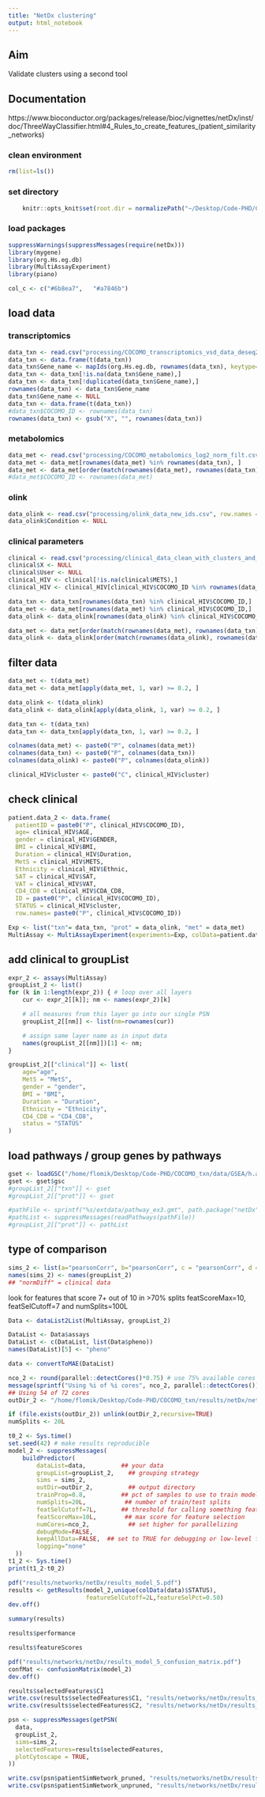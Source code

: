 ```yaml
---
title: "NetDx clustering"
output: html_notebook
---
```


## Aim
Validate clusters using a second tool

## Documentation
https://www.bioconductor.org/packages/release/bioc/vignettes/netDx/inst/doc/ThreeWayClassifier.html#4_Rules_to_create_features_(patient_similarity_networks)

### clean environment
```r
rm(list=ls())
```

### set directory
```r
    knitr::opts_knit$set(root.dir = normalizePath("~/Desktop/Code-PHD/COCOMO_txn/")) 
```

### load packages
```r
suppressWarnings(suppressMessages(require(netDx)))
library(mygene)
library(org.Hs.eg.db)
library(MultiAssayExperiment)
library(piano)
```

```r
col_c <- c("#6b8ea7",	"#a7846b")
```

## load data
### transcriptomics
```r
data_txn <- read.csv("processing/COCOMO_transcriptomics_vsd_data_deseq2.csv", row.names = 1, check.names = FALSE)
data_txn <- data.frame(t(data_txn))
data_txn$Gene_name <- mapIds(org.Hs.eg.db, rownames(data_txn), keytype="ENSEMBL", column="SYMBOL")
data_txn <- data_txn[!is.na(data_txn$Gene_name),]
data_txn <- data_txn[!duplicated(data_txn$Gene_name),]
rownames(data_txn) <- data_txn$Gene_name
data_txn$Gene_name <- NULL
data_txn <- data.frame(t(data_txn))
#data_txn$COCOMO_ID <- rownames(data_txn)
rownames(data_txn) <- gsub("X", "", rownames(data_txn))
```
### metabolomics
```r
data_met <- read.csv("processing/COCOMO_metabolomics_log2_norm_filt.csv", row.names = 1, check.names = FALSE)
data_met <- data_met[rownames(data_met) %in% rownames(data_txn), ]
data_met <- data_met[order(match(rownames(data_met), rownames(data_txn))),]
#data_met$COCOMO_ID <- rownames(data_met)
```
### olink
```r
data_olink <- read.csv("processing/olink_data_new_ids.csv", row.names = 1, check.names = FALSE)
data_olink$Condition <- NULL
```


### clinical parameters
```r
clinical <- read.csv("processing/clinical_data_clean_with_clusters_and_categories.csv")
clinical$X <- NULL
clinical$User <- NULL
clinical_HIV <- clinical[!is.na(clinical$METS),]
clinical_HIV <- clinical_HIV[clinical_HIV$COCOMO_ID %in% rownames(data_olink),]
```

```r
data_txn <- data_txn[rownames(data_txn) %in% clinical_HIV$COCOMO_ID,]
data_met <- data_met[rownames(data_met) %in% clinical_HIV$COCOMO_ID,]
data_olink <- data_olink[rownames(data_olink) %in% clinical_HIV$COCOMO_ID,]
```

```r
data_met <- data_met[order(match(rownames(data_met), rownames(data_txn))),]
data_olink <- data_olink[order(match(rownames(data_olink), rownames(data_txn))),]
```

## filter data
```r
data_met <- t(data_met)
data_met <- data_met[apply(data_met, 1, var) >= 0.2, ]

data_olink <- t(data_olink)
data_olink <- data_olink[apply(data_olink, 1, var) >= 0.2, ]

data_txn <- t(data_txn)
data_txn <- data_txn[apply(data_txn, 1, var) >= 0.2, ]
```

```r
colnames(data_met) <- paste0("P", colnames(data_met))
colnames(data_txn) <- paste0("P", colnames(data_txn))
colnames(data_olink) <- paste0("P", colnames(data_olink))
```

```r
clinical_HIV$cluster <- paste0("C", clinical_HIV$cluster)
```


## check clinical
```r
patient.data_2 <- data.frame(
  patientID = paste0("P", clinical_HIV$COCOMO_ID),
  age= clinical_HIV$AGE,
  gender = clinical_HIV$GENDER,
  BMI = clinical_HIV$BMI,
  Duration = clinical_HIV$Duration,
  MetS = clinical_HIV$METS,
  Ethnicity = clinical_HIV$Ethnic,
  SAT = clinical_HIV$SAT,
  VAT = clinical_HIV$VAT,
  CD4_CD8 = clinical_HIV$CDA_CD8,
  ID = paste0("P", clinical_HIV$COCOMO_ID),
  STATUS = clinical_HIV$cluster,
  row.names= paste0("P", clinical_HIV$COCOMO_ID))

Exp <- list("txn"= data_txn, "prot" = data_olink, "met" = data_met)
MultiAssay <- MultiAssayExperiment(experiments=Exp, colData=patient.data_2)
```

## add clinical to groupList
```r
expr_2 <- assays(MultiAssay)
groupList_2 <- list()
for (k in 1:length(expr_2)) { # loop over all layers
    cur <- expr_2[[k]]; nm <- names(expr_2)[k]

    # all measures from this layer go into our single PSN
    groupList_2[[nm]] <- list(nm=rownames(cur)) 

    # assign same layer name as in input data
    names(groupList_2[[nm]])[1] <- nm;
}

groupList_2[["clinical"]] <- list(
    age="age",
    MetS = "MetS",
    gender = "gender",
    BMI = "BMI",
    Duration = "Duration",
    Ethnicity = "Ethnicity",
    CD4_CD8 = "CD4_CD8",
    status = "STATUS"
)
```

## load pathways / group genes by pathways
```r
gset <- loadGSC("/home/flomik/Desktop/Code-PHD/COCOMO_txn/data/GSEA/h.all.v7.5.1.symbols.gmt")
gset <- gset$gsc
#groupList_2[["txn"]] <- gset
#groupList_2[["prot"]] <- gset

#pathFile <- sprintf("%s/extdata/pathway_ex3.gmt", path.package("netDx"))
#pathList <- suppressMessages(readPathways(pathFile))
#groupList_2[["prot"]] <- pathList
```

## type of comparison
```r
sims_2 <- list(a="pearsonCorr", b="pearsonCorr", c = "pearsonCorr", d = "normDiff")
names(sims_2) <- names(groupList_2)
## "normDiff" = clinical data
```

look for features that score 7+ out of 10 in >70% splits
featScoreMax=10, featSelCutoff=7 and numSplits=100L

```r
Data <- dataList2List(MultiAssay, groupList_2)

DataList <- Data$assays
DataList <- c(DataList, list(Data$pheno))
names(DataList)[5] <- "pheno"

data <- convertToMAE(DataList)

nco_2 <- round(parallel::detectCores()*0.75) # use 75% available cores
message(sprintf("Using %i of %i cores", nco_2, parallel::detectCores()))
## Using 54 of 72 cores
outDir_2 <- "/home/flomik/Desktop/Code-PHD/COCOMO_txn/results/netDx/netDx_m5"

if (file.exists(outDir_2)) unlink(outDir_2,recursive=TRUE)
numSplits <- 20L

t0_2 <- Sys.time()
set.seed(42) # make results reproducible
model_2 <- suppressMessages(
    buildPredictor(
        dataList=data,          ## your data
        groupList=groupList_2,    ## grouping strategy
        sims = sims_2,
        outDir=outDir_2,          ## output directory
        trainProp=0.8,          ## pct of samples to use to train model in each split
        numSplits=20L,           ## number of train/test splits
        featSelCutoff=7L,       ## threshold for calling something feature-selected
        featScoreMax=10L,        ## max score for feature selection
        numCores=nco_2,           ## set higher for parallelizing
        debugMode=FALSE,
        keepAllData=FALSE,  ## set to TRUE for debugging or low-level files used by the dictor
        logging="none"
  ))
t1_2 <- Sys.time()
print(t1_2-t0_2)
```

```r
pdf("results/networks/netDx/results_model_5.pdf")
results <- getResults(model_2,unique(colData(data)$STATUS),
                      featureSelCutoff=2L,featureSelPct=0.50)
dev.off()
```
```r
summary(results)
```
```r
results$performance
```

```r
results$featureScores
```
```r
pdf("results/networks/netDx/results_model_5_confusion_matrix.pdf")
confMat <- confusionMatrix(model_2)
dev.off()
```
```r
results$selectedFeatures$C1
write.csv(results$selectedFeatures$C1, "results/networks/netDx/results_model_5_features_C1.csv")
write.csv(results$selectedFeatures$C2, "results/networks/netDx/results_model_5_features_C2.csv")
```
```r
psn <- suppressMessages(getPSN(
  data,
  groupList_2,
  sims=sims_2,
  selectedFeatures=results$selectedFeatures,
  plotCytoscape = TRUE,
))

write.csv(psn$patientSimNetwork_pruned, "results/networks/netDx/results_model_5_patientSimNetwork_pruned.csv", quote = FALSE)
write.csv(psn$patientSimNetwork_unpruned, "results/networks/netDx/results_model_5_patientSimNetwork_unpruned.csv", quote = FALSE)
```